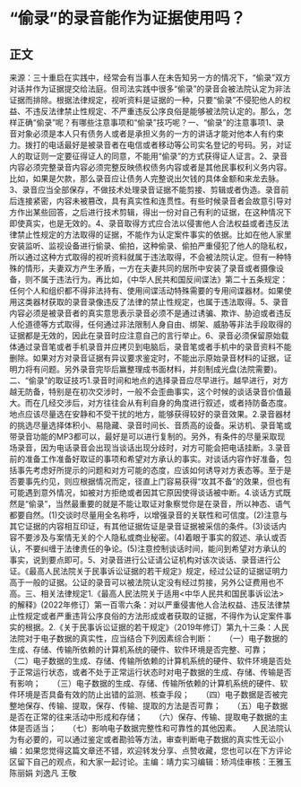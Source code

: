 # “偷录”的录音能作为证据使用吗？
## 正文
来源：三十重启在实践中，经常会有当事人在未告知另一方的情况下，“偷录”双方对话并作为证据提交给法庭。但司法实践中很多“偷录”的录音会被法院认定为非法证据而排除。根据法律规定，视听资料是证据的一种，只要“偷录”不侵犯他人的权益、不违反法律禁止性规定、不严重违反公序良俗是能够被法院认定的。那么，怎样正确“偷录”呢？有哪些注意事项和“偷录”技巧呢？一、“偷录”的注意事项1、录音对象必须是本人只有债务人或者是承担义务的一方的讲话才能对他本人有约束力。拨打的电话最好是被录音者在电信或者移动等公司实名登记的号码。另，对证人的取证则一定要征得证人的同意，不能用“偷录”的方式获得证人证言。2、录音内容必须完整录音内容必须完整反映债权债务内容或者是其他民事权利义务内容。比如，如果是欠款，那么录音应让债务人完整说出欠钱的具体金额和来龙去脉。3、录音应当全部保存，不做技术处理录音证据不能剪接、剪辑或者伪造。录音前后连接紧密，内容未被篡改，具有真实性和连贯性。有些时候录音者会故意引导对方作出某些回答，之后进行技术剪辑，得出一份对自己有利的证据，在这种情况下即使真实，也是无效的。4、录音取得方式应合法以侵害他人合法权益或者违反法律禁止性规定的方法取得的证据，不能作为认定案件事实的依据。比如在他人家里安装监听、监视设备进行偷录、偷拍，这种偷录、偷拍严重侵犯了他人的隐私权，所以通过这种方式取得的视听资料就属于违法取得，不会被法院认定。但有一种特殊的情形，夫妻双方产生矛盾，一方在夫妻共同的居所中安装了录音或者摄像设备，则不属于违法行为。再比如，《中华人民共和国反间谍法》第二十五条规定：任何个人和组织都不得非法持有、使用间谍活动特殊需要的专用间谍器材。如果使用这类器材获取的录音录像违反了法律的禁止性规定，也属于违法取得。5、录音内容必须是被录音者的真实意思表示录音必须不是通过诱骗、欺诈、胁迫或者违反人伦道德等方式取得，任何通过非法限制人身自由、绑架、威胁等非法手段取得的证据都是无效的，因此在录音时应注意自己的言行举止。6、录音必须保留原始载体通过录音笔或者手机录音并应拷贝到电脑后，录音笔或者手机中的录音资料不能删除。如果对方对录音证据有异议要求鉴定时，不能出示原始录音材料的证据，证明力将有问题。另外录音完毕后赢整理成书面材料，并刻制成光盘(法院需要)。二、“偷录”的取证技巧1.录音时间和地点的选择录音应尽早进行。越早进行，对方越无防备，特别是在初次交涉时，一般不会歪曲事实，这个时候的谈话录音价值最大。而在几经交涉后，对方往往会从有利自身的角度进行叙述，或者持防备态度。地点应该尽量选在安静和不受干扰的地方，能够获得较好的录音效果。2.录音器材的挑选尽量选择体积小、易隐藏、录音时间长、音质高的设备。采访机、录音笔或带录音功能的MP3都可以，最好是可以进行复制的。另外，有条件的尽量采取现场录音，因为电话录音会出现当谈话出现分歧时，对方可能会把电话挂断。3.录音前的准备工作准备好取证的事项和希望对方承认的事实。对谈话内容作好准备，包括事先考虑好所提示的问题和对方可能的态度，应该如何诱导对方表态等。至于是否要事先约见，则应根据情况而定，径直上门容易获得“攻其不备”的效果，但也有可能遇到意外情况，如被对方拒绝或者因其它原因使得谈话被中断。4.谈话方式既然是“偷录”，当然最重要的就是不能让取证对象察觉你是在录音，所以神态、语气都要自然。(1)交谈时尽量用全名称呼，以增强录音的关联性和可信度。(2)注意与其它证据的内容相互印证，有其他证据佐证是录音证据被采信的条件。(3)谈话内容不要涉及与案情无关的个人隐私或商业秘密。(4)着眼于事实的叙述、承认或否认，不要纠缠于法律责任的争论。(5)注意控制谈话时间，能问到希望对方承认的事实，说到要点即可。5、对录音进行公证请公证机构对该次谈话、录音进行公证。《最高人民法院关于民事诉讼证据的若干规定》规定，经过公证的证据证明力高于一般的证据。公证的录音可以被法院认定没有经过剪接，另外公证费用也不高。三、相关法律规定1.《最高人民法院关于适用<中华人民共和国民事诉讼法>的解释》(2022年修订）第一百零六条：对以严重侵害他人合法权益、违反法律禁止性规定或者严重违背公序良俗的方法形成或者获取的证据，不得作为认定案件事实的根据。2.《关于民事诉讼证据的若干规定》（2019年修订）第九十三条：人民法院对于电子数据的真实性，应当结合下列因素综合判断：　　（一）电子数据的生成、存储、传输所依赖的计算机系统的硬件、软件环境是否完整、可靠；　　（二）电子数据的生成、存储、传输所依赖的计算机系统的硬件、软件环境是否处于正常运行状态，或者不处于正常运行状态时对电子数据的生成、存储、传输是否有影响；　　（三）电子数据的生成、存储、传输所依赖的计算机系统的硬件、软件环境是否具备有效的防止出错的监测、核查手段；　　（四）电子数据是否被完整地保存、传输、提取，保存、传输、提取的方法是否可靠；　　（五）电子数据是否在正常的往来活动中形成和存储；　　（六）保存、传输、提取电子数据的主体是否适当；　　（七）影响电子数据完整性和可靠性的其他因素。　　人民法院认为有必要的，可以通过鉴定或者勘验等方法，审查判断电子数据的真实性无讼小编：如果您觉得这篇文章还不错，欢迎转发分享、点赞收藏，您也可以在下方评论区留下自己的观点，和大家一起讨论。主编：靖力实习编辑：矫鸿佳审核：王雅玉 陈丽娟 刘逸凡 王敬